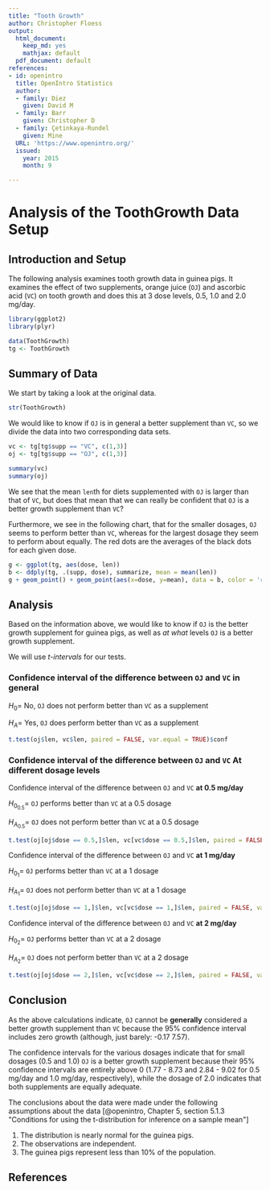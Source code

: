 ```yaml
---
title: "Tooth Growth"
author: Christopher Floess
output:
  html_document:
    keep_md: yes
    mathjax: default
  pdf_document: default
references:
- id: openintro
  title: OpenIntro Statistics
  author:
  - family: Diez
    given: David M
  - family: Barr
    given: Christopher D
  - family: Çetinkaya-Rundel
    given: Mine
  URL: 'https://www.openintro.org/'
  issued:
    year: 2015
    month: 9

---
```


# Analysis of the ToothGrowth Data Setup

## Introduction and Setup

The following analysis examines tooth growth data in guinea pigs. It
examines the effect of two supplements, orange juice (`OJ`) and
ascorbic acid (`VC`) on tooth growth and does this at 3 dose levels,
0.5, 1.0 and 2.0 mg/day.

```r
library(ggplot2)
library(plyr)
```

```r
data(ToothGrowth)
tg <- ToothGrowth
```

## Summary of Data

We start by taking a look at the original data.

```R
str(ToothGrowth)
```

We would like to know if `OJ` is in general a better supplement than
`VC`, so we divide the data into two corresponding data sets.

```r
vc <- tg[tg$supp == "VC", c(1,3)]
oj <- tg[tg$supp == "OJ", c(1,3)]

summary(vc)
summary(oj)
```

We see that the mean `len`th for diets supplemented with `OJ` is
larger than that of `VC`, but does that mean that we can really be
confident that `OJ` is a better growth supplement than `VC`?

Furthermore, we see in the following chart, that for the smaller
dosages, `OJ` seems to perform better than `VC`, whereas for the
largest dosage they seem to perform about equally. The red dots are
the averages of the black dots for each given dose.

```R
g <- ggplot(tg, aes(dose, len))
b <- ddply(tg, .(supp, dose), summarize, mean = mean(len))
g + geom_point() + geom_point(aes(x=dose, y=mean), data = b, color = 'red') + facet_grid(supp ~ .) + xlab("dose (mg/day)") + ylab("length (units not given)")
```

## Analysis

Based on the information above, we would like to know if `OJ` is the
better growth supplement for guinea pigs, as well as *at what* levels
`OJ` is a better growth supplement.

We will use _t-intervals_ for our tests.

### Confidence interval of the difference between `OJ` and `VC` **in general**

$H_0 =$ No, `OJ` does not perform better than `VC` as a supplement

$H_A =$ Yes, `OJ` does perform better than `VC` as a supplement

```R
t.test(oj$len, vc$len, paired = FALSE, var.equal = TRUE)$conf
```

### Confidence interval of the difference between `OJ` and `VC` **At different dosage levels**

Confidence interval of the difference between `OJ` and `VC` **at 0.5 mg/day**

$H_{0_{0.5}} =$ `OJ` performs better than `VC` at a 0.5 dosage

$H_{A_{0.5}} =$ `OJ` does not perform better than `VC` at a 0.5 dosage

```R
t.test(oj[oj$dose == 0.5,]$len, vc[vc$dose == 0.5,]$len, paired = FALSE, var.equal = TRUE)$conf
```

Confidence interval of the difference between `OJ` and `VC` **at 1 mg/day**

$H_{0_{1}} =$ `OJ` performs better than `VC` at a 1 dosage

$H_{A_{1}} =$ `OJ` does not perform better than `VC` at a 1 dosage

```R
t.test(oj[oj$dose == 1,]$len, vc[vc$dose == 1,]$len, paired = FALSE, var.equal = TRUE)$conf
```

Confidence interval of the difference between `OJ` and `VC` **at 2 mg/day**

$H_{0_{2}} =$ `OJ` performs better than `VC` at a 2 dosage

$H_{A_{2}} =$ `OJ` does not perform better than `VC` at a 2 dosage

```R
t.test(oj[oj$dose == 2,]$len, vc[vc$dose == 2,]$len, paired = FALSE, var.equal = TRUE)$conf
```

## Conclusion

As the above calculations indicate, `OJ` cannot be **generally**
considered a better growth supplement than `VC` because the 95%
confidence interval includes zero growth (although, just barely: -0.17
7.57).

The confidence intervals for the various dosages indicate that for
small dosages (0.5 and 1.0) `OJ` is a better growth supplement because
their 95% confidence intervals are entirely above 0 (1.77 - 8.73 and 2.84 -
9.02 for 0.5 mg/day and 1.0 mg/day, respectively), while the dosage of
2.0 indicates that both supplements are equally adequate.

The conclusions about the data were made under the following
assumptions about the data
[@openintro, Chapter 5, section 5.1.3 "Conditions for using the t-distribution for inference on a sample mean"]

1. The distribution is nearly normal for the guinea pigs.
2. The observations are independent.
3. The guinea pigs represent less than 10% of the population.

## References
